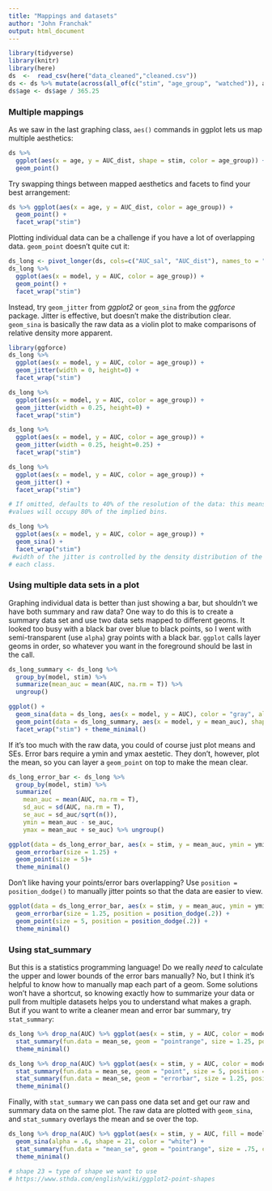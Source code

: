 ```yaml
---
title: "Mappings and datasets"
author: "John Franchak"
output: html_document
---
```


```r
library(tidyverse)
library(knitr)
library(here)
ds  <-  read_csv(here("data_cleaned","cleaned.csv"))
ds <- ds %>% mutate(across(all_of(c("stim", "age_group", "watched")), as_factor))
ds$age <- ds$age / 365.25
```

### Multiple mappings

As we saw in the last graphing class, `aes()` commands in ggplot lets us map multiple aesthetics:
```r
ds %>% 
  ggplot(aes(x = age, y = AUC_dist, shape = stim, color = age_group)) + 
  geom_point()
```

Try swapping things between mapped aesthetics and facets to find your best arrangement:
```r
ds %>% ggplot(aes(x = age, y = AUC_dist, color = age_group)) + 
  geom_point() + 
  facet_wrap("stim")
```

Plotting individual data can be a challenge if you have a lot of overlapping data. `geom_point` doesn't quite cut it:
```r
ds_long <- pivot_longer(ds, cols=c("AUC_sal", "AUC_dist"), names_to = "model", values_to = "AUC")
ds_long %>% 
  ggplot(aes(x = model, y = AUC, color = age_group)) + 
  geom_point() + 
  facet_wrap("stim")
```

Instead, try `geom_jitter` from *ggplot2* or `geom_sina` from the *ggforce* package. Jitter is effective, but doesn't make the distribution clear. `geom_sina` is basically the raw data as a violin plot to make comparisons of relative density more apparent.
```r
library(ggforce)
ds_long %>% 
  ggplot(aes(x = model, y = AUC, color = age_group)) + 
  geom_jitter(width = 0, height=0) + 
  facet_wrap("stim")

ds_long %>% 
  ggplot(aes(x = model, y = AUC, color = age_group)) + 
  geom_jitter(width = 0.25, height=0) + 
  facet_wrap("stim")

ds_long %>% 
  ggplot(aes(x = model, y = AUC, color = age_group)) + 
  geom_jitter(width = 0.25, height=0.25) + 
  facet_wrap("stim")

ds_long %>% 
  ggplot(aes(x = model, y = AUC, color = age_group)) + 
  geom_jitter() + 
  facet_wrap("stim")

# If omitted, defaults to 40% of the resolution of the data: this means the jitter 
#values will occupy 80% of the implied bins. 

ds_long %>% 
  ggplot(aes(x = model, y = AUC, color = age_group)) + 
  geom_sina() + 
  facet_wrap("stim")
 #width of the jitter is controlled by the density distribution of the data within 
# each class.

```

### Using multiple data sets in a plot

Graphing individual data is better than just showing a bar, but shouldn't we have both summary and raw data? One way to do this is to create a summary data set and use two data sets mapped to different geoms. It looked too busy with a black bar over blue to black points, so I went with semi-transparent (use `alpha`) gray points with a black bar. `ggplot` calls layer geoms in order, so whatever you want in the foreground should be last in the call.

```r
ds_long_summary <- ds_long %>% 
  group_by(model, stim) %>% 
  summarize(mean_auc = mean(AUC, na.rm = T)) %>% 
  ungroup()

ggplot() + 
  geom_sina(data = ds_long, aes(x = model, y = AUC), color = "gray", alpha = .7) + 
  geom_point(data = ds_long_summary, aes(x = model, y = mean_auc), shape = "—", size = 10) +
  facet_wrap("stim") + theme_minimal()
```

If it's too much with the raw data, you could of course just plot means and SEs. Error bars require a ymin and ymax aestetic. They don't, however, plot the mean, so you can layer a `geom_point` on top to make the mean clear. 

```r
ds_long_error_bar <- ds_long %>% 
  group_by(model, stim) %>% 
  summarize(
    mean_auc = mean(AUC, na.rm = T), 
    sd_auc = sd(AUC, na.rm = T), 
    se_auc = sd_auc/sqrt(n()),
    ymin = mean_auc - se_auc,
    ymax = mean_auc + se_auc) %>% ungroup()

ggplot(data = ds_long_error_bar, aes(x = stim, y = mean_auc, ymin = ymin, ymax = ymax, color = model)) + 
  geom_errorbar(size = 1.25) +
  geom_point(size = 5)+
  theme_minimal()
```

Don't like having your points/error bars overlapping? Use `position = position_dodge()` to manually jitter points so that the data are easier to view. 
```r
ggplot(data = ds_long_error_bar, aes(x = stim, y = mean_auc, ymin = ymin, ymax = ymax, color = model)) + 
  geom_errorbar(size = 1.25, position = position_dodge(.2)) +
  geom_point(size = 5, position = position_dodge(.2)) +
  theme_minimal()
```


### Using stat_summary 

But this is a statistics programming language! Do we really *need* to calculate the upper and lower bounds of the error bars manually? No, but I think it's helpful to know how to manually map each part of a geom. Some solutions won't have a shortcut, so knowing exactly how to summarize your data or pull from multiple datasets helps you to understand what makes a graph. But if you want to write a cleaner mean and error bar summary, try `stat_summary`:

```r
ds_long %>% drop_na(AUC) %>% ggplot(aes(x = stim, y = AUC, color = model)) + 
  stat_summary(fun.data = mean_se, geom = "pointrange", size = 1.25, position = position_dodge(.2)) +
  theme_minimal()

ds_long %>% drop_na(AUC) %>% ggplot(aes(x = stim, y = AUC, color = model)) + 
  stat_summary(fun.data = mean_se, geom = "point", size = 5, position = position_dodge(.2)) +
  stat_summary(fun.data = mean_se, geom = "errorbar", size = 1.25, position = position_dodge(.2)) +
  theme_minimal()
```

Finally, with `stat_summary` we can pass one data set and get our raw and summary data on the same plot. The raw data are plotted with `geom_sina`, and `stat_summary` overlays the mean and se over the top.
```r
ds_long %>% drop_na(AUC) %>% ggplot(aes(x = stim, y = AUC, fill = model)) + 
  geom_sina(alpha = .6, shape = 21, color = "white") + 
  stat_summary(fun.data = "mean_se", geom = "pointrange", size = .75, color = "black", shape = 23, position = position_dodge(.9)) +
  theme_minimal()

# shape 23 = type of shape we want to use
# https://www.sthda.com/english/wiki/ggplot2-point-shapes
```

